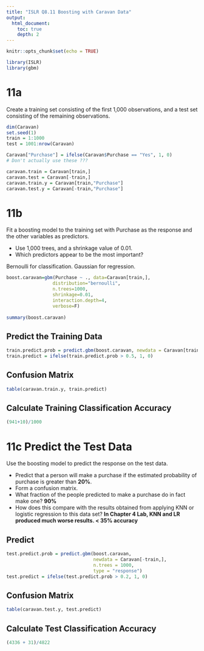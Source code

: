 ```yaml
---
title: "ISLR Q8.11 Boosting with Caravan Data"
output:
  html_document:
    toc: true
    depth: 2           
---
```


```r
knitr::opts_chunk$set(echo = TRUE)
```

```r
library(ISLR)
library(gbm)
```

# 11a

Create a training set consisting of the first 1,000 observations,
and a test set consisting of the remaining observations.

```r
dim(Caravan)
set.seed(1)
train = 1:1000
test = 1001:nrow(Caravan)

Caravan["Purchase"] = ifelse(Caravan$Purchase == "Yes", 1, 0)
# Don't actually use these ???

caravan.train = Caravan[train,]
caravan.test = Caravan[-train,]
caravan.train.y = Caravan[train,"Purchase"]
caravan.test.y = Caravan[-train,"Purchase"]
```
# 11b

Fit a boosting model to the training set with Purchase as the response and the other variables as predictors.

- Use 1,000 trees, and a shrinkage value of 0.01. 
- Which predictors appear to be the most important?

Bernoulli for classification.  Gaussian for regression.
```r
boost.caravan=gbm(Purchase ~ ., data=Caravan[train,], 
                 distribution="bernoulli",
                 n.trees=1000,
                 shrinkage=0.01, 
                 interaction.depth=4,
                 verbose=F)
                 
summary(boost.caravan)
```

## Predict the Training Data
```r
train.predict.prob = predict.gbm(boost.caravan, newdata = Caravan[train,], n.trees = 1000)
train.predict = ifelse(train.predict.prob > 0.5, 1, 0)

```

## Confusion Matrix
```r
table(caravan.train.y, train.predict)
```
## Calculate Training Classification Accuracy

```r
(941+10)/1000
```

# 11c Predict the Test Data

Use the boosting model to predict the response on the test data. 

* Predict that a person will make a purchase if the estimated probability of purchase is greater than **20%**. 
* Form a confusion matrix.
* What fraction of the people predicted to make a purchase do in fact make one? **90%**
* How does this compare with the results obtained from applying KNN or logistic regression to this data set?  **In Chapter 4 Lab, KNN and LR produced much worse results.  < 35% accuracy**

## Predict

```r
test.predict.prob = predict.gbm(boost.caravan, 
                                newdata = Caravan[-train,],
                                n.trees = 1000, 
                                type = "response")
test.predict = ifelse(test.predict.prob > 0.2, 1, 0)
```

## Confusion Matrix
```r
table(caravan.test.y, test.predict)
```

## Calculate Test Classification Accuracy
```r
(4336 + 31)/4822 
```

